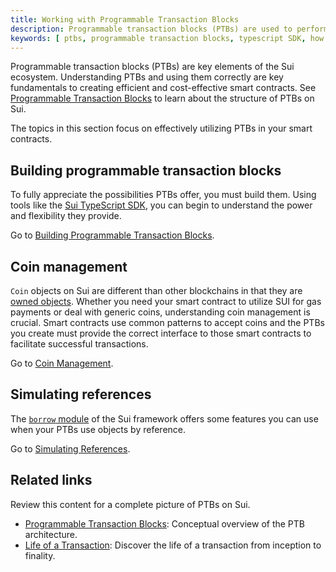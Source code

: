 ```yaml
---
title: Working with Programmable Transaction Blocks
description: Programmable transaction blocks (PTBs) are used to perform multiple commands in a single transaction.
keywords: [ ptbs, programmable transaction blocks, typescript SDK, how to use typescript SDK, typescript, transaction blocks, transactions as arguments, passing transactions ]
---
```


Programmable transaction blocks (PTBs) are key elements of the Sui ecosystem. Understanding PTBs and using them correctly are key fundamentals to creating efficient and cost-effective smart contracts. See [Programmable Transaction Blocks](../../../concepts/transactions/prog-txn-blocks.mdx) to learn about the structure of PTBs on Sui.

The topics in this section focus on effectively utilizing PTBs in your smart contracts.

## Building programmable transaction blocks

To fully appreciate the possibilities PTBs offer, you must build them. Using tools like the [Sui TypeScript SDK](https://sdk.mystenlabs.com/typescript), you can begin to understand the power and flexibility they provide.

Go to [Building Programmable Transaction Blocks](./building-ptb.mdx).

## Coin management

`Coin` objects on Sui are different than other blockchains in that they are [owned objects](../../../concepts/object-ownership/address-owned.mdx). Whether you need your smart contract to utilize SUI for gas payments or deal with generic coins, understanding coin management is crucial. Smart contracts use common patterns to accept coins and the PTBs you create must provide the correct interface to those smart contracts to facilitate successful transactions.

Go to [Coin Management](./coin-mgt.mdx).

## Simulating references

The [`borrow` module](https://github.com/MystenLabs/sui/blob/main/crates/sui-framework/docs/sui-framework/sui/borrow.md) of the Sui framework offers some features you can use when your PTBs use objects by reference.

Go to [Simulating References](./simulating-refs.mdx).

## Related links

Review this content for a complete picture of PTBs on Sui.

- [Programmable Transaction Blocks](../../../concepts/transactions/prog-txn-blocks.mdx): Conceptual overview of the PTB architecture.
- [Life of a Transaction](../../../concepts/sui-architecture/transaction-lifecycle.mdx): Discover the life of a transaction from inception to finality.
